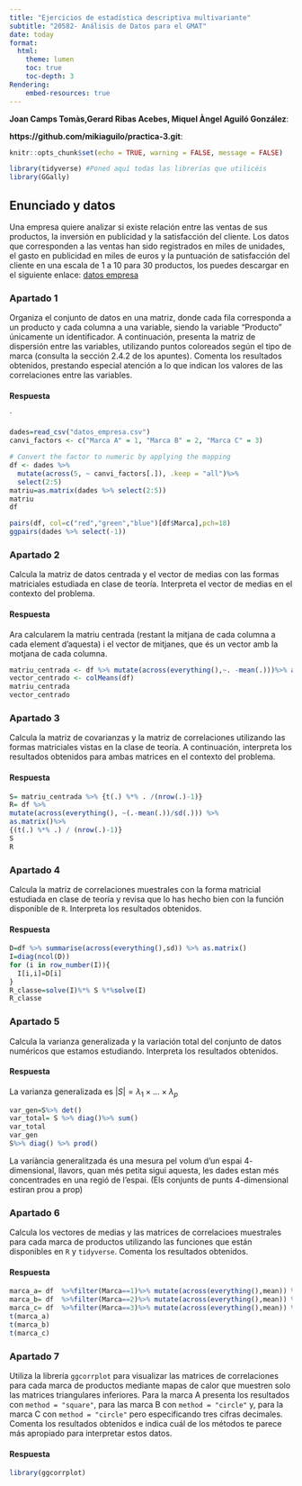 ```yaml
---
title: "Ejercicios de estadística descriptiva multivariante"
subtitle: "20582- Análisis de Datos para el GMAT"
date: today
format:
  html:
    theme: lumen
    toc: true
    toc-depth: 3
Rendering:
    embed-resources: true
---
```


**Joan Camps Tomàs,Gerard Ribas Acebes, Miquel Àngel Aguiló González**:

**https://github.com/mikiaguilo/practica-3.git**:




```r
knitr::opts_chunk$set(echo = TRUE, warning = FALSE, message = FALSE)
```

```r
library(tidyverse) #Poned aquí todas las librerías que utilicéis
library(GGally)
```

## Enunciado y datos

Una empresa quiere analizar si existe relación entre las ventas de sus productos, la inversión en publicidad y la satisfacción del cliente. Los datos que corresponden a las ventas han sido registrados en miles de unidades, el gasto en publicidad en miles de euros y la puntuación de satisfacción del cliente en una escala de 1 a 10 para 30 productos, los puedes descargar en el siguiente enlace:  [datos empresa](https://github.com/igmuib/Practica_AD/blob/main/datos_empresa.csv)

### Apartado 1
Organiza el conjunto de datos en una matriz, donde cada fila corresponda a un producto y cada columna a una variable, siendo la variable "Producto" únicamente un identificador. A continuación, presenta la matriz de dispersión entre las variables, utilizando puntos coloreados según el tipo de marca (consulta la sección 2.4.2 de los apuntes). Comenta los resultados obtenidos, prestando especial atención a lo que indican los valores de las correlaciones entre las variables.

#### Respuesta

`
```r
dades=read_csv("datos_empresa.csv")
canvi_factors <- c("Marca A" = 1, "Marca B" = 2, "Marca C" = 3)

# Convert the factor to numeric by applying the mapping
df <- dades %>%
  mutate(across(5, ~ canvi_factors[.]), .keep = "all")%>%
  select(2:5)
matriu=as.matrix(dades %>% select(2:5))
matriu
df

pairs(df, col=c("red","green","blue")[df$Marca],pch=18)
ggpairs(dades %>% select(-1))

```

### Apartado 2

Calcula la matriz de datos centrada y el vector de medias con las formas matriciales estudiada en clase de teoría. Interpreta el vector de medias en el contexto del problema.

#### Respuesta
Ara calcularem la matriu centrada (restant la mitjana de cada columna a cada element d'aquesta) i el vector de mitjanes, que és un vector amb la motjana de cada columna.
```r
matriu_centrada <- df %>% mutate(across(everything(),~. -mean(.)))%>% as.matrix()
vector_centrado <- colMeans(df)
matriu_centrada
vector_centrado
```



### Apartado 3

Calcula la matriz de covarianzas y la matriz de correlaciones utilizando las formas matriciales vistas en la clase de teoría. A continuación, interpreta los resultados obtenidos para ambas matrices en el contexto del problema.

#### Respuesta

```r
S= matriu_centrada %>% {t(.) %*% . /(nrow(.)-1)}
R= df %>% 
mutate(across(everything(), ~(.-mean(.))/sd(.))) %>% 
as.matrix()%>%
{(t(.) %*% .) / (nrow(.)-1)}
S
R

```


### Apartado 4

Calcula la matriz de correlaciones muestrales con la forma matricial estudiada en clase de teoría y revisa que lo has hecho bien con la función disponible de `R`. Interpreta los resultados obtenidos. 

#### Respuesta

```r
D=df %>% summarise(across(everything(),sd)) %>% as.matrix()
I=diag(ncol(D))
for (i in row_number(I)){
  I[i,i]=D[i]
}
R_classe=solve(I)%*% S %*%solve(I)
R_classe


```

### Apartado 5

Calcula la varianza generalizada y la variación total del conjunto de datos numéricos que estamos estudiando. Interpreta los resultados obtenidos.

#### Respuesta
La varianza generalizada es $|S|=\lambda_1 \times \dots \times \lambda_p$

```r
var_gen=S%>% det()
var_total= S %>% diag()%>% sum()
var_total
var_gen
S%>% diag() %>% prod()

```

La variància generalitzada és una mesura pel volum d'un espai $4$-dimensional, llavors, quan més petita sigui aquesta, les dades estan més concentrades en una regió de l'espai. (Els conjunts de punts $4$-dimensional estiran prou a prop)

### Apartado 6
Calcula los vectores de medias y las matrices de correlacioes muestrales para cada marca de productos utilizando  las funciones que están disponibles en `R` y `tidyverse`. Comenta los resultados obtenidos.

#### Respuesta

```r
marca_a= df  %>%filter(Marca==1)%>% mutate(across(everything(),mean)) %>% distinct() %>% as.vector()
marca_b= df  %>%filter(Marca==2)%>% mutate(across(everything(),mean)) %>% distinct() %>% as.vector()
marca_c= df  %>%filter(Marca==3)%>% mutate(across(everything(),mean)) %>% distinct() %>% as.vector()
t(marca_a) 
t(marca_b)
t(marca_c)
```


### Apartado 7

Utiliza la librería `ggcorrplot` para visualizar las matrices de correlaciones para cada marca de productos mediante mapas de calor que muestren solo las matrices triangulares inferiores. Para la marca A presenta los resultados con  `method = "square"`, para las marca B con  `method = "circle"` y, para la marca C con  `method = "circle"` pero especificando tres cifras decimales. Comenta los resultados obtenidos e indica cuál de los métodos te parece más apropiado para interpretar estos datos.

#### Respuesta

```r
library(ggcorrplot)

```

